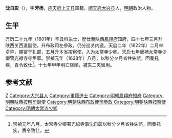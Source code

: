 '''沈自彰'''（{{bd|？||？|catIdx=}}），字'''芳杨'''，[[应天府_(明朝)|应天府]][[上元县|上元县]]軍籍，[[順天府|順天府]][[大兴县_(金朝)|大兴县]]人，[[明朝|明朝]]政治人物。

== 生平 ==
万历二十九年（1601年）辛丑科进士，歴仕至陕西[[鳳翔府|鳳翔府]]知府，四十七年三月升陕西关西道副使，升布政司左參政，仍分巡关内道。天启二年（1622年）二月举卓异，赐宴于礼部，五月升本省按察使，入为太常寺少卿。天启七年起補太常寺少卿管光禄寺寺丞事。崇禎元年（1628年）八月，以秋分夕月省牲失誤，回奏托疾，責令致仕<ref>崇禎元年八月，太常寺少卿署光祿寺事沈自彰以秋分夕月省牲失誤，回奏托疾，責令致仕。</ref>。十七年甲申明亡降順，被夹二夹留用。

==参考文献==
{{reflist}}

{{start box}}
{{s-off}}
{{s-before|[[張柟_(安邑)|张柟]]<br>山西安邑人<br>萬曆丙子举人}}
{{s-title|明朝鳳翔府知府|萬曆年間}}
{{s-after|[[吴從誠|吴從誠]]<br>湖广潜江人<br>萬曆戊子举人}}
{{end box}}

{{萬曆二十九年辛丑科殿試金榜}}

{{Authority control}}

{{DEFAULTSORT:}}
[[Category:沈姓|Z]]
[[Category:大兴县人|Category:大兴县人]]
[[Category:軍籍進士|Category:軍籍進士]]
[[Category:明朝鳳翔府知府|Category:明朝鳳翔府知府]]
[[Category:明朝陕西按察司副使|Category:明朝陕西按察司副使]]
[[Category:明朝陕西布政使司參政|Category:明朝陕西布政使司參政]]
[[Category:明朝陕西按察使|Category:明朝陕西按察使]]
[[Category:明朝太常寺少卿|Category:明朝太常寺少卿]]